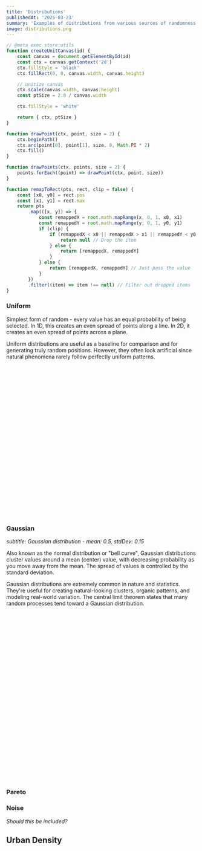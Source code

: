 ```yaml
---
title: 'Distributions'
publishedAt: '2025-03-23'
summary: 'Examples of distributions from various sources of randomness.'
image: distributions.png
---
```


```js
// @meta exec store:utils
function createUnitCanvas(id) {
    const canvas = document.getElementById(id)
    const ctx = canvas.getContext('2d')
    ctx.fillStyle = 'black'
    ctx.fillRect(0, 0, canvas.width, canvas.height)

    // unitize canvas
    ctx.scale(canvas.width, canvas.height)
    const ptSize = 2.0 / canvas.width

    ctx.fillStyle = 'white'

    return { ctx, ptSize }
}

function drawPoint(ctx, point, size = 2) {
    ctx.beginPath()
    ctx.arc(point[0], point[1], size, 0, Math.PI * 2)
    ctx.fill()
}

function drawPoints(ctx, points, size = 2) {
    points.forEach((point) => drawPoint(ctx, point, size))
}

function remapToRect(pts, rect, clip = false) {
    const [x0, y0] = rect.pos
    const [x1, y1] = rect.max
    return pts
        .map(([x, y]) => {
            const remappedX = root.math.mapRange(x, 0, 1, x0, x1)
            const remappedY = root.math.mapRange(y, 0, 1, y0, y1)
            if (clip) {
                if (remappedX < x0 || remappedX > x1 || remappedY < y0 || remappedY > y1) {
                    return null // Drop the item
                } else {
                    return [remappedX, remappedY]
                }
            } else {
                return [remappedX, remappedY] // Just pass the value
            }
        })
        .filter((item) => item !== null) // Filter out dropped items
}
```

### Uniform

<Canvas id="example01" height={300} width={300} />

Simplest form of random - every value has an equal probability of being selected. In 1D, this creates an even spread of points along a line. In 2D, it creates an even spread of points across a plane.

Uniform distributions are useful as a baseline for comparison and for generating truly random positions. However, they often look artificial since natural phenomena rarely follow perfectly uniform patterns.

```js
// @meta store:uniform
/**
 * Generates a random number between the specified minimum and maximum values.
 * If only one argument is provided, it is assumed to be the maximum value and the minimum value is set to 0.
 *
 * @param {number} [min=0] - The minimum value (inclusive). Defaults to 0 if not provided.
 * @param {number} [max=1] - The maximum value (exclusive). Defaults to 1 if not provided.
 * @returns {number} - A random number between min and max.
 */
function uniform(min = 0, max = 1) {
    if (arguments.length === 1) {
        // assume the user passed in a max value
        max = min
        min = 0
    }
    // Return a random number between min and max
    return Math.random() * (max - min) + min
}

// example: create 1000 uniformly random points
// const pts = Array.from({ length: 1000 }, () => [uniform(), uniform()])
```

```js
// @meta exec load:utils load:uniform
const { ctx, ptSize } = createUnitCanvas('example01')

const pts = Array.from({ length: 1000 }, () => [uniform(), uniform()])
drawPoints(ctx, pts, ptSize)
```

### Gaussian

<Canvas id="example02" height={300} width={300} />

_subtitle: Gaussian distribution - mean: 0.5, stdDev: 0.15_

Also known as the normal distribution or "bell curve", Gaussian distributions cluster values around a mean (center) value, with decreasing probability as you move away from the mean. The spread of values is controlled by the standard deviation.

Gaussian distributions are extremely common in nature and statistics. They're useful for creating natural-looking clusters, organic patterns, and modeling real-world variation. The central limit theorem states that many random processes tend toward a Gaussian distribution.

```js
// @meta store:gaussian
// Function to generate a normally distributed random number
// Note: this throws away the 2nd value and can be optimized through caching
function boxMullerTransform() {
    let u = 0,
        v = 0
    while (u === 0) u = Math.random() // Converting [0,1) to (0,1)
    while (v === 0) v = Math.random()
    let z = Math.sqrt(-2.0 * Math.log(u)) * Math.cos(2.0 * Math.PI * v)
    return z
}

/**
 * Calculates a random number from a Gaussian distribution.
 *
 * @param {number} mean - The mean value of the distribution.
 * @param {number} stdDev - The standard deviation of the distribution.
 * @returns {number} The random number from the Gaussian distribution.
 */
function gaussian(mean, stdDev) {
    return mean + stdDev * boxMullerTransform()
}
```

```js
// @meta exec load:utils load:gaussian
const { ctx, ptSize } = createUnitCanvas('example02')

const mean = 0.5
const stdDev = 0.15
const pts = Array.from({ length: 1000 }, () => [gaussian(mean, stdDev), gaussian(mean, stdDev)])
drawPoints(ctx, pts, ptSize)
```

### Pareto

### Noise

_Should this be included?_

## Urban Density

```js
import { Rectangle } from 'root/geo'
import { gaussian, pareto, weightedRandom } from 'root/random'
import { range } from 'root/array'

/* https://www.tylerxhobbs.com/words/probability-distributions-for-algorithmic-artists */
function urbanDensity(cmd, palette) {
    const { background, primary, secondary, accent, dark, neutral } = palette
    const colors = [primary, secondary, accent, neutral]

    // draw random rect (width, heights) according to pareto distribution
    const rects = range(2000).map(() => {
        const width = pareto(0.008, 1.0)
        const height = pareto(0.005, 1.0)
        const color = weightedRandom(colors, [3, 3, 2, 1])
        return new Rectangle([gaussian(-0.2, 0.4), gaussian(-0.2, 0.5)], [width, height], { fill: color + 'AA' })
    })

    cmd.clear(background)
    cmd.draw(rects)
}
urbanDensity.title = 'Urban Density'
export { urbanDensity }
```

